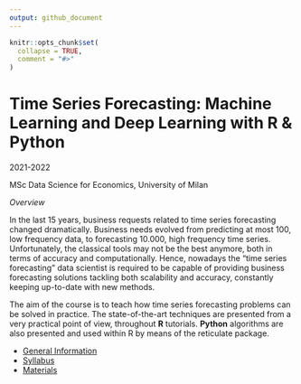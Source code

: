 ```yaml
---
output: github_document
---
```


```r
knitr::opts_chunk$set(
  collapse = TRUE,
  comment = "#>"
)
```

# Time Series Forecasting: Machine Learning and Deep Learning with R & Python

2021-2022

MSc Data Science for Economics, University of Milan

*Overview*

In the last 15 years, business requests related to time series forecasting changed 
dramatically. Business needs evolved from predicting at most 100, low frequency data, 
to forecasting 10.000, high frequency time series. Unfortunately, the classical 
tools may not be the best anymore, both in terms of accuracy and computationally. 
Hence, nowadays the “time series forecasting” data scientist is required to be 
capable of providing business forecasting solutions tackling both scalability and 
accuracy, constantly keeping up-to-date with new methods.

The aim of the course is to teach how time series forecasting problems can be 
solved in practice. The state-of-the-art techniques are presented from a very 
practical point of view, throughout **R** tutorials. **Python** algorithms are also 
presented and used within R by means of the reticulate package.

- [General Information](https://marcozanotti.github.io/tsforecasting-course/general-infos/tsf_description.html)  
- [Syllabus](https://marcozanotti.github.io/tsforecasting-course/general-infos/tsf_syllabus.html)  
- [Materials](https://github.com/marcozanotti/tsforecasting-course/materials)  
